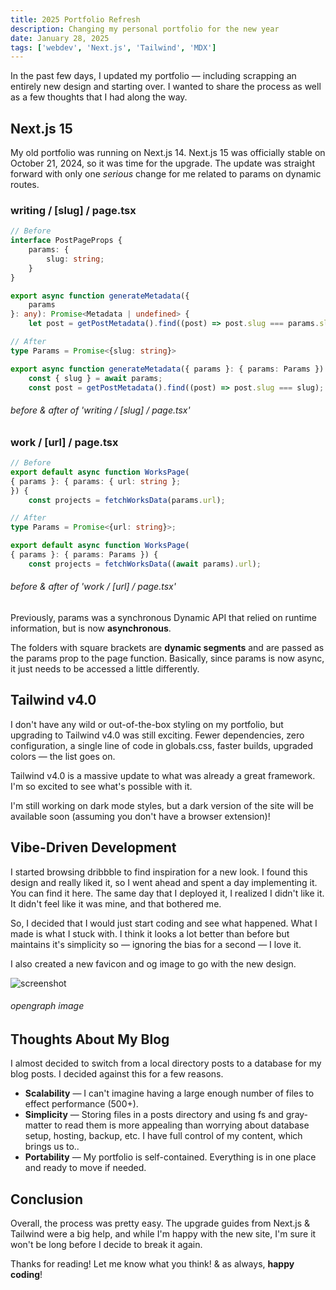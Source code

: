 ```yaml
---
title: 2025 Portfolio Refresh
description: Changing my personal portfolio for the new year
date: January 28, 2025
tags: ['webdev', 'Next.js', 'Tailwind', 'MDX']
---
```


In the past few days, I updated my portfolio &mdash; including scrapping an entirely new design and starting over. I wanted to share the process as well as a few thoughts that I had along the way. 

## Next.js 15

My old portfolio was running on Next.js 14. Next.js 15 was officially stable on October 21, 2024, so it was time for the upgrade. The update was straight forward with only one *serious* change for me related to <InlineCode>params</InlineCode> on dynamic routes.

### writing / [slug] / page.tsx
```ts
// Before
interface PostPageProps {
    params: {
        slug: string;
    }
}

export async function generateMetadata({ 
    params
}: any): Promise<Metadata | undefined> {
    let post = getPostMetadata().find((post) => post.slug === params.slug);

// After
type Params = Promise<{slug: string}>

export async function generateMetadata({ params }: { params: Params }) {
    const { slug } = await params;
    const post = getPostMetadata().find((post) => post.slug === slug);
```
###### before & after of 'writing / [slug] / page.tsx'

### work / [url] / page.tsx
```ts
// Before
export default async function WorksPage(
{ params }: { params: { url: string };
}) {
    const projects = fetchWorksData(params.url);

// After
type Params = Promise<{url: string}>;

export default async function WorksPage(
{ params }: { params: Params }) {
    const projects = fetchWorksData((await params).url);
```
###### before & after of 'work / [url] / page.tsx'

Previously, params was a synchronous Dynamic API that relied on runtime information, but is now **asynchronous**. 

The folders with square brackets are **dynamic segments** and are passed as the <InlineCode>params</InlineCode> prop to the <InlineCode>page</InlineCode> function. Basically, since <InlineCode>params</InlineCode> is now async, it just needs to be accessed a little differently. 

## Tailwind v4.0

I don't have any wild or out-of-the-box styling on my portfolio, but upgrading to Tailwind v4.0 was still exciting. Fewer dependencies, zero configuration, a single line of code in <InlineCode>globals.css</InlineCode>, faster builds, upgraded colors &mdash; the list goes on. 

Tailwind v4.0 is a massive update to what was already a great framework. I'm so excited to see what's possible with it. 

<Callout variant="default">
I'm still working on dark mode styles, but a dark version of the site will be available soon (assuming you don't have a browser extension)! 
</Callout>

## Vibe-Driven Development

I started browsing <BlogLink href="https://dribbble.com/">dribbble</BlogLink> to find inspiration for a new look. I found <BlogLink href="https://dribbble.com/shots/23531329-kawsar-design-2024">this design</BlogLink> and really liked it, so I went ahead and spent a day implementing it. You can find it <BlogLink href="https://portfolio-2025-three.vercel.app/">here</BlogLink>. The same day that I deployed it, I realized I didn't like it. It didn't feel like it was mine, and that bothered me. 

So, I decided that I would just start coding and see what happened. What I made is what I stuck with. I think it looks a lot better than before but maintains it's simplicity so &mdash; ignoring the bias for a second &mdash; I love it. 

I also created a new favicon and og image to go with the new design. 

![screenshot](/blog-images/twitter-image.png)
###### opengraph image

## Thoughts About My Blog

I almost decided to switch from a local directory <InlineCode>posts</InlineCode> to a database for my blog posts. I decided against this for a few reasons. 

- **Scalability** &mdash;  I can't imagine having a large enough number of files to effect performance (500+). 
- **Simplicity** &mdash; Storing files in a <InlineCode>posts</InlineCode> directory and using <InlineCode>fs</InlineCode> and <InlineCode>gray-matter</InlineCode> to read them is more appealing than worrying about database setup, hosting, backup, etc. I have full control of my content, which brings us to.. 
- **Portability** &mdash; My portfolio is self-contained. Everything is in one place and ready to move if needed. 

## Conclusion

Overall, the process was pretty easy. The upgrade guides from <BlogLink href="https://nextjs.org/docs/app/building-your-application/upgrading/version-15#params--searchparams">Next.js</BlogLink> & <BlogLink href="https://tailwindcss.com/docs/upgrade-guide">Tailwind</BlogLink> were a big help, and while I'm happy with the new site, I'm sure it won't be long before I decide to break it again. 

Thanks for reading! Let me know what you think! & as always, **happy coding**! 